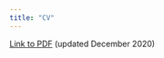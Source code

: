 ```yaml
---
title: "CV"
---
```



[Link to PDF](http://sarenseeley.github.io/seeley_cv.pdf) (updated December 2020)
